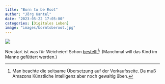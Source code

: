 ```yaml
---
title: "Born to be Root"
author: "Jörg Kantel"
date: "2023-05-22 17:05:00"
categories: [Digitales Leben]
image: "images/borntoberoot.jpg"
---
```


[![](images/borntoberoot-b.jpg)](https://m.media-amazon.com/images/I/A13usaonutL._CLa%7C2140%2C2000%7C91y8HdwZ14L.png%7C0%2C0%2C2140%2C2000%2B0.0%2C0.0%2C2140.0%2C2000.0_AC_UX522_.png)

Neustart ist was für Weicheier! Schon [bestellt](https://www.amazon.de/Linux-geboren-Lustiges-Retro-T-Shirt/dp/B09YXRNPRM/ref=sr_1_6)[^1]! (Manchmal will das Kind im Manne gefüttert werden.)

[^1]: Man beachte die seltsame Übersetzung auf der Verkaufsseite. Da muß Amazons Künstliche Intelligenz aber noch gewaltig üben.